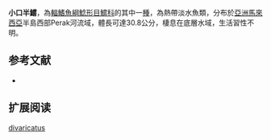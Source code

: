 {{Speciesbox
| name = 小口半鱨
| image = 
| image_width = 250px
| image_caption = 
| status = NE
| status_system = IUCN3.1
| genus = Hemibagrus
| species = divaricatus
| authority = Ng & Kottelat, 2013
| synonyms = 
}}
'''小口半鱨'''，為[[輻鰭魚綱|輻鰭魚綱]][[鯰形目|鯰形目]][[鱨科|鱨科]]的其中一[[種|種]]，為熱帶淡水魚類，分布於[[亞洲|亞洲]][[馬來西亞|馬來西亞]]半島西部Perak河流域，體長可達30.8公分，棲息在底層水域，生活習性不明。

==参考文献==
*{{FishBase_species|genus=Hemibagrus|species=divaricatus|year=2015|month=4}}

== 扩展阅读 ==
{{refbegin}}
{{wikispecies-inline|Hemibagrus divaricatus|小口半鱨}}
{{refend}}
{{Taxonbar|from=Q25473091}}

[[Category:半鱨屬|divaricatus]]